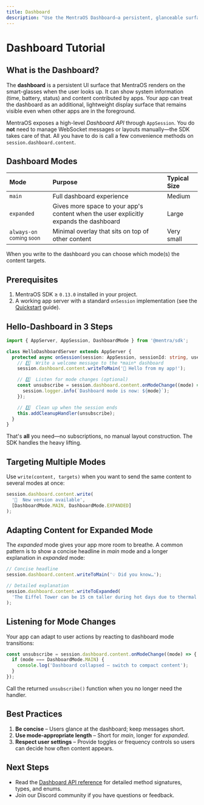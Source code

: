 ```yaml
---
title: Dashboard
description: "Use the MentraOS Dashboard—a persistent, glanceable surface—to show app status and content. Learn modes (main, expanded), write content via session.dashboard.content, and follow best practices."
---
```


# Dashboard Tutorial

## What is the Dashboard?

The **dashboard** is a persistent UI surface that MentraOS renders on the smart-glasses when the user looks up.  It can show system information (time, battery, status) and content contributed by apps.  Your app can treat the dashboard as an additional, lightweight display surface that remains visible even when other apps are in the foreground.

MentraOS exposes a high-level *Dashboard API* through `AppSession`.  You do **not** need to manage WebSocket messages or layouts manually—the SDK takes care of that.  All you have to do is call a few convenience methods on `session.dashboard.content`.

## Dashboard Modes

| Mode | Purpose | Typical Size |
| :--- | :------ | :----------- |
| `main` | Full dashboard experience | Medium |
| `expanded` | Gives more space to your app's content when the user explicitly expands the dashboard | Large |
| `always-on` <sup>coming soon</sup>| Minimal overlay that sits on top of other content | Very small |

When you write to the dashboard you can choose which mode(s) the content targets.

## Prerequisites

1. MentraOS SDK ≥ `0.13.0` installed in your project.
2. A working app server with a standard `onSession` implementation (see the [Quickstart](/quickstart) guide).

## Hello-Dashboard in 3 Steps

```typescript title="packages/apps/hello-dashboard/src/index.ts"
import { AppServer, AppSession, DashboardMode } from '@mentra/sdk';

class HelloDashboardServer extends AppServer {
  protected async onSession(session: AppSession, sessionId: string, userId: string) {
    // 1️⃣  Write a welcome message to the *main* dashboard
    session.dashboard.content.writeToMain('👋 Hello from my app!');

    // 2️⃣  Listen for mode changes (optional)
    const unsubscribe = session.dashboard.content.onModeChange((mode) => {
      session.logger.info(`Dashboard mode is now: ${mode}`);
    });

    // 3️⃣  Clean up when the session ends
    this.addCleanupHandler(unsubscribe);
  }
}
```

That's **all** you need—no subscriptions, no manual layout construction.  The SDK handles the heavy lifting.

## Targeting Multiple Modes

Use `write(content, targets)` when you want to send the same content to several modes at once:

```typescript
session.dashboard.content.write(
  '📢  New version available',
  [DashboardMode.MAIN, DashboardMode.EXPANDED]
);
```

## Adapting Content for Expanded Mode

The *expanded* mode gives your app more room to breathe.  A common pattern is to show a concise headline in *main* mode and a longer explanation in *expanded* mode:

```typescript
// Concise headline
session.dashboard.content.writeToMain('💡 Did you know…');

// Detailed explanation
session.dashboard.content.writeToExpanded(
  'The Eiffel Tower can be 15 cm taller during hot days due to thermal expansion.'
);
```

## Listening for Mode Changes

Your app can adapt to user actions by reacting to dashboard mode transitions:

```typescript
const unsubscribe = session.dashboard.content.onModeChange((mode) => {
  if (mode === DashboardMode.MAIN) {
    console.log('Dashboard collapsed – switch to compact content');
  }
});
```

Call the returned `unsubscribe()` function when you no longer need the handler.

## Best Practices

1. **Be concise** – Users glance at the dashboard; keep messages short.
3. **Use mode-appropriate length** – Short for *main*, longer for *expanded*.
5. **Respect user settings** – Provide toggles or frequency controls so users can decide how often content appears.

## Next Steps

* Read the [Dashboard API reference](/reference/dashboard-api) for detailed method signatures, types, and enums.
* Join our Discord community if you have questions or feedback.
